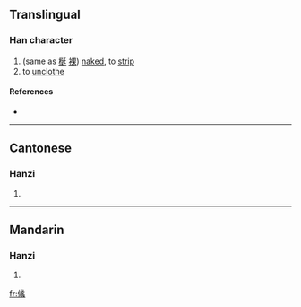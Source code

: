 ==Translingual==

===Han character===
{{Han char|rn=9|rad=人|as=21|sn=23|four=|canj=人女人戈 (OVOI)}}

# (same as [[梴]] [[裸]]) [[naked]], to [[strip]]
# to [[unclothe]]

====References====
* {{Han ref|kx=0122.100|hdz=10240.080|uh=34A9|ud=13481}}

----

==Cantonese==

===Hanzi===
{{yue-hanzi|jyut=|y=[[lo2]]}}

# {{defn|Cantonese|sort=人21}}

----

==Mandarin==

===Hanzi===
{{cmn-hanzi|pin=[[luǒ]] ([[luo3]])|wg=lo<sup>3</sup>}}

# {{defn|Mandarin|sort=人21}}

[[fr:㒩]]